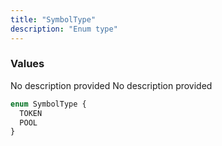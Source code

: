 ```yaml
---
title: "SymbolType"
description: "Enum type"
---
```


### Values

<ResponseField name="TOKEN" type="enum">
  No description provided
</ResponseField>

<ResponseField name="POOL" type="enum">
  No description provided
</ResponseField>


```graphql SymbolType
enum SymbolType {
  TOKEN
  POOL
}
```
